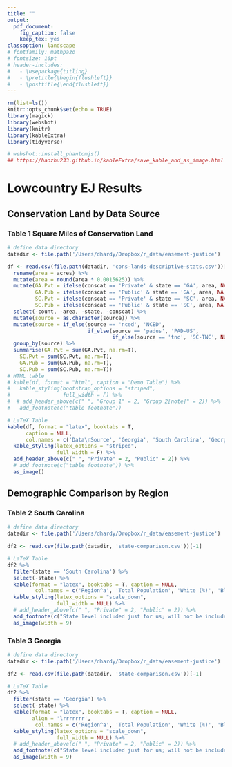 ```yaml
---
title: ""
output: 
  pdf_document:
    fig_caption: false
    keep_tex: yes
classoption: landscape
# fontfamily: mathpazo
# fontsize: 16pt
# header-includes:
#   - \usepackage{titling}
#   - \pretitle{\begin{flushleft}}
#   - \posttitle{\end{flushleft}}
---
```


```r

rm(list=ls())
knitr::opts_chunk$set(echo = TRUE)
library(magick)
library(webshot)
library(knitr)
library(kableExtra)
library(tidyverse)

# webshot::install_phantomjs()
## https://haozhu233.github.io/kableExtra/save_kable_and_as_image.html
```
# Lowcountry EJ Results
## Conservation Land by Data Source
### Table 1 Square Miles of Conservation Land
```r

# define data directory
datadir <- file.path('/Users/dhardy/Dropbox/r_data/easement-justice')

df <- read.csv(file.path(datadir, 'cons-lands-descriptive-stats.csv'))[-1] %>%
  rename(area = acres) %>%
  mutate(area = round(area * 0.0015625)) %>%
  mutate(GA.Pvt = ifelse(conscat == 'Private' & state == 'GA', area, NA),
         GA.Pub = ifelse(conscat == 'Public' & state == 'GA', area, NA),
         SC.Pvt = ifelse(conscat == 'Private' & state == 'SC', area, NA),
         SC.Pub = ifelse(conscat == 'Public' & state == 'SC', area, NA)) %>%
  select(-count, -area, -state, -conscat) %>%
  mutate(source = as.character(source)) %>%
  mutate(source = if_else(source == 'nced', 'NCED', 
                          if_else(source == 'padus', 'PAD-US',
                                  if_else(source == 'tnc', 'SC-TNC', NULL)))) %>%
  group_by(source) %>%
  summarise(GA.Pvt = sum(GA.Pvt, na.rm=T),
    SC.Pvt = sum(SC.Pvt, na.rm=T),
    GA.Pub = sum(GA.Pub, na.rm=T),
    SC.Pub = sum(SC.Pub, na.rm=T))
# HTML table
# kable(df, format = "html", caption = "Demo Table") %>%
#   kable_styling(bootstrap_options = "striped",
#                 full_width = F) %>%
#  # add_header_above(c(" ", "Group 1" = 2, "Group 2[note]" = 2)) %>%
#   add_footnote(c("table footnote")) 

# LaTeX Table
kable(df, format = "latex", booktabs = T, 
      caption = NULL,
      col.names = c('Data\nSource', 'Georgia', 'South Carolina', 'Georgia', 'South Carolina')) %>%
  kable_styling(latex_options = "striped",
                full_width = F) %>%
  add_header_above(c(" ", "Private" = 2, "Public" = 2)) %>%
  # add_footnote(c("table footnote")) %>%
  as_image()
```

## Demographic Comparison by Region
### Table 2 South Carolina
```r
# define data directory
datadir <- file.path('/Users/dhardy/Dropbox/r_data/easement-justice')

df2 <- read.csv(file.path(datadir, 'state-comparison.csv'))[-1] 

# LaTeX Table
df2 %>%
  filter(state == 'South Carolina') %>%
  select(-state) %>%
  kable(format = "latex", booktabs = T, caption = NULL,
         col.names = c('Region^a', 'Total Population', 'White (%)', 'Black (%)', 'Other Race (%)', 'Latinx (%)', 'People of Color (%)', 'Median Income')) %>%
  kable_styling(latex_options = "scale_down",
                full_width = NULL) %>%
  # add_header_above(c(" ", "Private" = 2, "Public" = 2)) %>%
  add_footnote(c("State level included just for us; will not be included in pub")) %>%
  as_image(width = 9)
```

### Table 3 Georgia
```r

# define data directory
datadir <- file.path('/Users/dhardy/Dropbox/r_data/easement-justice')

df2 <- read.csv(file.path(datadir, 'state-comparison.csv'))[-1] 

# LaTeX Table
df2 %>%
  filter(state == 'Georgia') %>%
  select(-state) %>%
  kable(format = "latex", booktabs = T, caption = NULL, 
        align = 'lrrrrrrr',
         col.names = c('Region^a', 'Total Population', 'White (%)', 'Black (%)', 'Other Race (%)', 'Latinx (%)', 'People of Color (%)', 'Median Income')) %>%
  kable_styling(latex_options = "scale_down",
                full_width = NULL) %>%
  # add_header_above(c(" ", "Private" = 2, "Public" = 2)) %>%
  add_footnote(c("State level included just for us; will not be included in pub")) %>%
  as_image(width = 9)
```